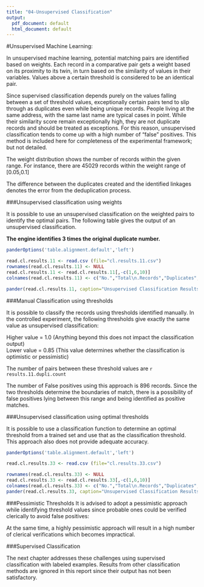 ```yaml
---
title: "04-Unsupervised Classification"
output:
  pdf_document: default
  html_document: default
---
```



#Unsupervised Machine Learning:

In unsupervised machine learning, potential matching pairs are identified based on weights.  Each record in a comparative pair gets a weight based on its proximity to its twin, in turn based on the similarity of values in their variables.  Values above a certain threshold is considered to be an identical pair.  

Since supervised classification depends purely on the values falling between a set of threshold values, exceptionally certain pairs tend to slip through as duplicates even while being unique records. People living at the same address, with the same last name are typical cases in point.  While their similarity score remain exceptionally high, they are not duplicate records and should be treated as exceptions. For this reason, unsupervised classification tends to come up with a high number of "false" positives. This method is included here for completeness of the experimental framework; but not detailed.  

The weight distribution shows the number of records within the given range.  For instance, there are 45029 records within the weight range of [0.05,0.1]


The difference between the duplicates created and the identified linkages denotes the error from the deduplication process.

###Unsupervised classification using weights

It is possible to use an unsupervised classification on the weighted pairs to identify the optimal pairs.  The following table gives the output of an unsupervised classification.

**The engine identifies 3 times the original duplicate number.**

```r
panderOptions('table.alignment.default','left')

read.cl.results.11 <- read.csv (file="cl.results.11.csv")
rownames(read.cl.results.11) <- NULL
read.cl.results.11 <- read.cl.results.11[,-c(1,6,10)]
colnames(read.cl.results.11) <- c("No.","Total\n.Records","Duplicates","Non\n.Duplicates","Quality\n.Perc","Ident\n.Pairs","Pairs\n.Perc")

pander(read.cl.results.11, caption="Unsupervised Classification Results", short= TRUE, split.tables=200, keep.line.breaks = TRUE)

```


###Manual  Classification using thresholds

It is possible to classify the records using thresholds identified manually.  In the controlled experiment, the following thresholds give exactly the same value as unsupervised classification:  

Higher value = 1.0 (Anything beyond this does not impact the classification output)   
Lower value  = 0.85 (This value determines whether the classification is optimistic or pessimistic)   

The number of pairs between these threshold values are `r results.11.dupli.count`

The number of False positives using this approach is 896 records.  Since the two thresholds determine the boundaries of match, there is a possibility of false positives lying between this range and being identified as positive matches.

###Unsupervised classification using optimal thresholds

It is possible to use a classification function to determine an optimal threshold from a trained set and use that as the classification threshold.  This approach also does not provide adequate accuracy.

```r
panderOptions('table.alignment.default','left')

read.cl.results.33 <- read.csv (file="cl.results.33.csv")

rownames(read.cl.results.33) <- NULL
read.cl.results.33 <- read.cl.results.33[,-c(1,6,10)]
colnames(read.cl.results.33) <- c("No.","Total\n.Records","Duplicates","Non\n.Duplicates","Quality\n.Perc","Ident\n.Pairs","Pairs\n.Perc")
pander(read.cl.results.33, caption="Unsupervised Classification Results - Optimal Threshold", short= TRUE, split.tables=200 ,keep.line.breaks = TRUE)

```


###Pessimistic Thresholds
It is advised to adopt a pessimistic approach while identifying threshold values since probable ones could be verified clerically to avoid false positives:  

At the same time, a highly pessimistic approach will result in a high number of clerical verifications which becomes impractical. 

###Supervised Classification

The next chapter addresses these challenges using supervised classification with labeled examples.  Results from other classification methods are ignored in this report since their output has not been satisfactory.
